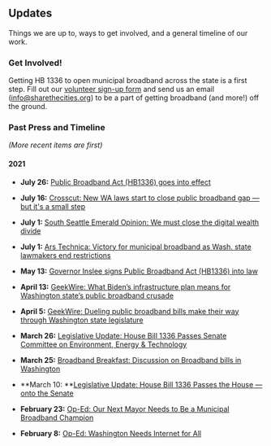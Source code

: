 <SEO title="Updates" />

## Updates

Things we are up to, ways to get involved, and a general timeline of our work.

### Get Involved!

Getting HB 1336 to open municipal broadband across the state is a first step. Fill out our [volunteer sign-up form](https://docs.google.com/forms/d/e/1FAIpQLSdL5X8ABgoECzmtTH7EDOMglvGy9A-Br_eeudgL0ab3XEUsyg/viewform) and send us an email (info@sharethecities.org) to be a part of getting broadband (and more!) off the ground.


### Past Press and Timeline

_(More recent items are first)_

#### 2021

- **July 26:** [Public Broadband Act (HB1336) goes into effect](https://twitter.com/RepDrewHansen/status/1419717712989679616)

- **July 16:** [Crosscut: New WA laws start to close public broadband gap — but it's a small step](https://crosscut.com/politics/2021/07/new-wa-laws-start-close-public-broadband-gap-its-small-step)

- **July 1:** [South Seattle Emerald Opinion: We must close the digital wealth divide](https://southseattleemerald.com/2021/07/01/opinion-we-must-close-the-digital-wealth-divide/)

- **July 1:** [Ars Technica: Victory for municipal broadband as Wash. state lawmakers end restrictions](https://arstechnica.com/tech-policy/2021/04/victory-for-municipal-broadband-as-wash-state-lawmakers-end-restrictions/)

- **May 13:** [Governor Inslee signs Public Broadband Act (HB1336) into law](https://twitter.com/RepDrewHansen/status/1392940977573097474)

- **April 13:** [GeekWire: What Biden’s infrastructure plan means for Washington state’s public broadband crusade](https://www.geekwire.com/2021/bidens-infrastructure-plan-means-washington-states-public-broadband-crusade/)

- **April 5:** [GeekWire: Dueling public broadband bills make their way through Washington state legislature](https://www.geekwire.com/2021/dueling-public-broadband-bills-make-way-washington-state-legislature/)

- **March 26:** [Legislative Update: House Bill 1336 Passes Senate Committee on Environment, Energy & Technology](https://app.leg.wa.gov/billsummary?BillNumber=1336&Year=2021&Initiative=false)

- **March 25:** [Broadband Breakfast: Discussion on Broadband bills in Washington](http://broadbandbreakfast.com/2021/03/bills-in-washington-state-legislature-would-allow-public-utility-districts-into-retail-broadband/)

- **March 10: **[Legislative Update: House Bill 1336 Passes the House — onto the Senate](https://app.leg.wa.gov/billsummary?BillNumber=1336&Year=2021&Initiative=false)

- **February 23:** [Op-Ed: Our Next Mayor Needs to Be a Municipal Broadband Champion](https://www.thestranger.com/slog/2021/02/08/55175946/our-next-mayor-needs-to-be-a-municipal-broadband-champion)

- **February 8:** [Op-Ed: Washington Needs Internet for All](https://www.theurbanist.org/2021/01/26/op-ed-washington-needs-internet-for-all/)
